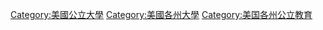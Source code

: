 
[[Category:美國公立大學|Category:美國公立大學]]
[[Category:美國各州大學|Category:美國各州大學]]
[[Category:美国各州公立教育|Category:美国各州公立教育]]